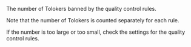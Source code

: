 The number of Tolokers banned by the quality control rules.

Note that the number of Tolokers is counted separately for each rule.

<Cut title="Recommendations">

If the number is too large or too small, check the settings for the quality control rules.

</Cut>
